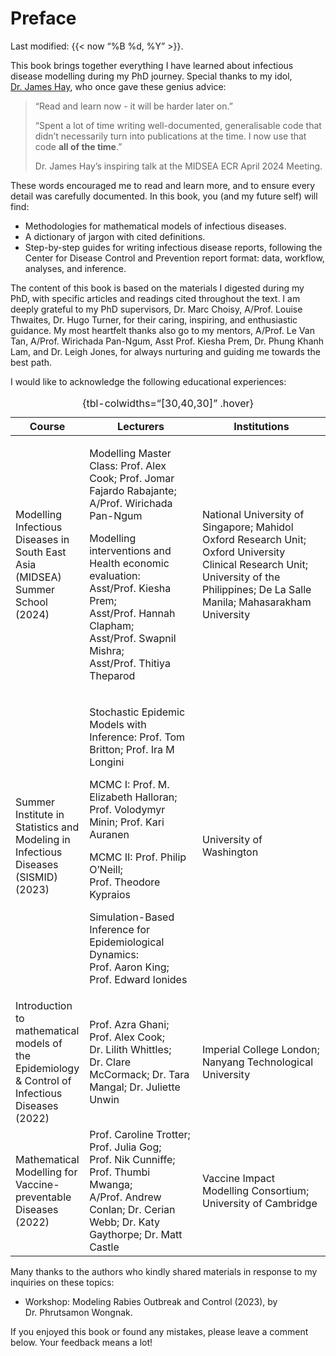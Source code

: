 # Preface {.unnumbered}

Last modified: {{< now "%B %d, %Y" >}}.

This book brings together everything I have learned about infectious disease modelling during my PhD journey. Special thanks to my idol, [Dr. James Hay](https://uk.linkedin.com/in/james-a-hay), who once gave these genius advice:

> "Read and learn now - it will be harder later on."
>
> "Spent a lot of time writing well-documented, generalisable code that didn't necessarily turn into publications at the time. I now use that code **all of the time**."
>
> Dr. James Hay's inspiring talk at the MIDSEA ECR April 2024 Meeting.

These words encouraged me to read and learn more, and to ensure every detail was carefully documented. In this book, you (and my future self) will find:

-   Methodologies for mathematical models of infectious diseases.
-   A dictionary of jargon with cited definitions.
-   Step-by-step guides for writing infectious disease reports, following the Center for Disease Control and Prevention report format: data, workflow, analyses, and inference.

The content of this book is based on the materials I digested during my PhD, with specific articles and readings cited throughout the text. I am deeply grateful to my PhD supervisors, Dr. Marc Choisy, A/Prof. Louise Thwaites, Dr. Hugo Turner, for their caring, inspiring, and enthusiastic guidance. My most heartfelt thanks also go to my mentors, A/Prof. Le Van Tan, A/Prof. Wirichada Pan-Ngum, Asst Prof. Kiesha Prem, Dr. Phung Khanh Lam, and Dr. Leigh Jones, for always nurturing and guiding me towards the best path.

I would like to acknowledge the following educational experiences:

+-------------------------------------------------------------------------------------------------+-------------------------------------------------------------------------------------------------------------------------------------------------------------------+--------------------------------------------------------------------------------------------------------------------------------------------------------------------------------------+
| Course                                                                                          | Lecturers                                                                                                                                                         | Institutions                                                                                                                                                                         |
+=================================================================================================+===================================================================================================================================================================+======================================================================================================================================================================================+
| Modelling Infectious Diseases in South East Asia (MIDSEA) Summer School (2024)                  | Modelling Master Class: Prof. Alex Cook; Prof. Jomar Fajardo Rabajante; A/Prof. Wirichada Pan-Ngum                                                                | National University of Singapore; Mahidol Oxford Research Unit; Oxford University Clinical Research Unit; University of the Philippines; De La Salle Manila; Mahasarakham University |
|                                                                                                 |                                                                                                                                                                   |                                                                                                                                                                                      |
|                                                                                                 | Modelling interventions and Health economic evaluation: Asst/Prof. Kiesha Prem; Asst/Prof. Hannah Clapham; Asst/Prof. Swapnil Mishra; Asst/Prof. Thitiya Theparod |                                                                                                                                                                                      |
+-------------------------------------------------------------------------------------------------+-------------------------------------------------------------------------------------------------------------------------------------------------------------------+--------------------------------------------------------------------------------------------------------------------------------------------------------------------------------------+
| Summer Institute in Statistics and Modeling in Infectious Diseases (SISMID) (2023)              | Stochastic Epidemic Models with Inference: Prof. Tom Britton; Prof. Ira M Longini                                                                                 | University of Washington                                                                                                                                                             |
|                                                                                                 |                                                                                                                                                                   |                                                                                                                                                                                      |
|                                                                                                 | MCMC I: Prof. M. Elizabeth Halloran; Prof. Volodymyr Minin; Prof. Kari Auranen                                                                                    |                                                                                                                                                                                      |
|                                                                                                 |                                                                                                                                                                   |                                                                                                                                                                                      |
|                                                                                                 | MCMC II: Prof. Philip O'Neill; Prof. Theodore Kypraios                                                                                                            |                                                                                                                                                                                      |
|                                                                                                 |                                                                                                                                                                   |                                                                                                                                                                                      |
|                                                                                                 | Simulation-Based Inference for Epidemiological Dynamics: Prof. Aaron King; Prof. Edward Ionides                                                                   |                                                                                                                                                                                      |
+-------------------------------------------------------------------------------------------------+-------------------------------------------------------------------------------------------------------------------------------------------------------------------+--------------------------------------------------------------------------------------------------------------------------------------------------------------------------------------+
| Introduction to mathematical models of the Epidemiology & Control of Infectious Diseases (2022) | Prof. Azra Ghani; Prof. Alex Cook; Dr. Lilith Whittles; Dr. Clare McCormack; Dr. Tara Mangal; Dr. Juliette Unwin                                                  | Imperial College London; Nanyang Technological University                                                                                                                            |
+-------------------------------------------------------------------------------------------------+-------------------------------------------------------------------------------------------------------------------------------------------------------------------+--------------------------------------------------------------------------------------------------------------------------------------------------------------------------------------+
| Mathematical Modelling for Vaccine-preventable Diseases (2022)                                  | Prof. Caroline Trotter; Prof. Julia Gog; Prof. Nik Cunniffe; Prof. Thumbi Mwanga; A/Prof. Andrew Conlan; Dr. Cerian Webb; Dr. Katy Gaythorpe; Dr. Matt Castle     | Vaccine Impact Modelling Consortium; University of Cambridge                                                                                                                         |
+-------------------------------------------------------------------------------------------------+-------------------------------------------------------------------------------------------------------------------------------------------------------------------+--------------------------------------------------------------------------------------------------------------------------------------------------------------------------------------+

: {tbl-colwidths="\[30,40,30\]" .hover}

Many thanks to the authors who kindly shared materials in response to my inquiries on these topics:

-   Workshop: Modeling Rabies Outbreak and Control (2023), by Dr. Phrutsamon Wongnak.

If you enjoyed this book or found any mistakes, please leave a comment below. Your feedback means a lot!
